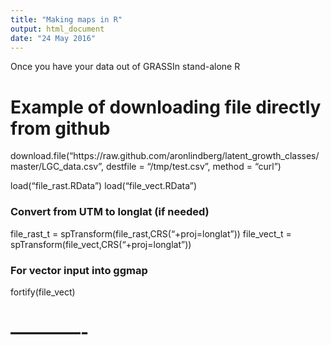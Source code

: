 ```yaml
---
title: "Making maps in R"
output: html_document
date: "24 May 2016"
---
```


Once you have your data out of GRASSIn stand-alone R

# Example of downloading file directly from github
download.file("https://raw.github.com/aronlindberg/latent_growth_classes/master/LGC_data.csv", 
    destfile = "/tmp/test.csv", method = "curl")

load("file_rast.RData")
load("file_vect.RData")

### Convert from UTM to longlat (if needed)
file_rast_t = spTransform(file_rast,CRS("+proj=longlat"))
file_vect_t = spTransform(file_vect,CRS("+proj=longlat"))

### For vector input into ggmap
fortify(file_vect)

# -------------






